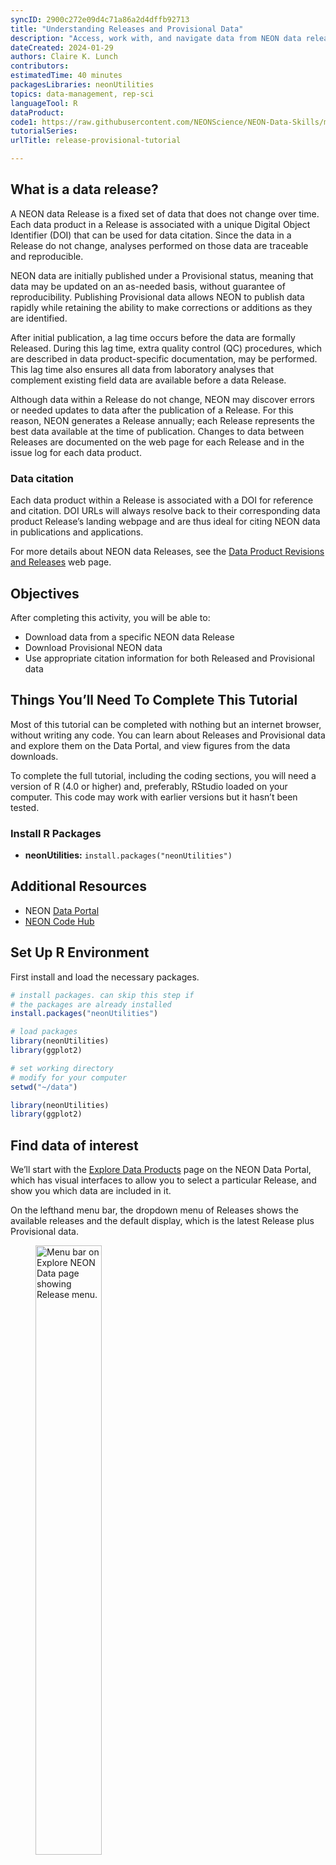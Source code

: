 ```yaml
---
syncID: 2900c272e09d4c71a86a2d4dffb92713
title: "Understanding Releases and Provisional Data"
description: "Access, work with, and navigate data from NEON data releases and provisional data."
dateCreated: 2024-01-29
authors: Claire K. Lunch
contributors: 
estimatedTime: 40 minutes
packagesLibraries: neonUtilities
topics: data-management, rep-sci
languageTool: R
dataProduct: 
code1: https://raw.githubusercontent.com/NEONScience/NEON-Data-Skills/main/tutorials/R/NEON-general/neon-overview/release-provisional/release-provisional.R
tutorialSeries:
urlTitle: release-provisional-tutorial

---
```



## What is a data release?

A NEON data Release is a fixed set of data that does not change over time. Each data product in a Release is associated with a unique Digital Object Identifier (DOI) that can be used for data citation. Since the data in a Release do not change, analyses performed on those data are traceable and reproducible.

NEON data are initially published under a Provisional status, meaning that data may be updated on an as-needed basis, without guarantee of reproducibility. Publishing Provisional data allows NEON to publish data rapidly while retaining the ability to make corrections or additions as they are identified.

After initial publication, a lag time occurs before the data are formally Released. During this lag time, extra quality control (QC) procedures, which are described in data product-specific documentation, may be performed. This lag time also ensures all data from laboratory analyses that complement existing field data are available before a data Release.

Although data within a Release do not change, NEON may discover errors or needed updates to data after the publication of a Release. For this reason, NEON generates a Release annually; each Release represents the best data available at the time of publication. Changes to data between Releases are documented on the web page for each Release and in the issue log for each data product.

### Data citation

Each data product within a Release is associated with a DOI for reference and citation. DOI URLs will always resolve back to their corresponding data product Release’s landing webpage and are thus ideal for citing NEON data in publications and applications.

For more details about NEON data Releases, see the <a href="https://www.neonscience.org/data-samples/data-management/data-revisions-releases" target="_blank">Data Product Revisions and Releases</a> web page.


<div id="ds-objectives" markdown="1">

## Objectives
After completing this activity, you will be able to:

 * Download data from a specific NEON data Release
 * Download Provisional NEON data
 * Use appropriate citation information for both Released and Provisional data

## Things You’ll Need To Complete This Tutorial
Most of this tutorial can be completed with nothing but an internet 
browser, without writing any code. You can learn about Releases and 
Provisional data and explore them on the Data Portal, and view 
figures from the data downloads.

To complete the full tutorial, including the coding sections, you will 
need a version of R (4.0 or higher) and, preferably, RStudio loaded on 
your computer. This code may work with earlier versions but it hasn't 
been tested.

### Install R Packages

* **neonUtilities:** `install.packages("neonUtilities")`

## Additional Resources

* NEON <a href="http://data.neonscience.org" target="_blank"> Data Portal </a>
* <a href="https://www.neonscience.org/resources/code-hub" target="_blank">NEON Code Hub</a>

</div>

## Set Up R Environment

First install and load the necessary packages.

```r

# install packages. can skip this step if 
# the packages are already installed
install.packages("neonUtilities")

# load packages
library(neonUtilities)
library(ggplot2)

# set working directory
# modify for your computer
setwd("~/data")

```

```r
library(neonUtilities)
library(ggplot2)
```

## Find data of interest

We'll start with the <a href="https://data.neonscience.org/data-products/explore" target="_blank">Explore Data Products</a> page on the NEON Data Portal, 
which has visual interfaces to allow you to select a particular Release, 
and show you which data are included in it.

On the lefthand menu bar, the dropdown menu of Releases shows the available 
releases and the default display, which is the latest Release plus Provisional 
data.

<figure>
	<a href="https://raw.githubusercontent.com/NEONScience/NEON-Data-Skills/main/graphics/release-provisional/release-menu.png">
	<img src="https://raw.githubusercontent.com/NEONScience/NEON-Data-Skills/main/graphics/release-provisional/release-menu.png" alt="Menu bar on Explore NEON Data page showing Release menu." style="width:50%" height="auto"></a>
</figure>

Stay on the default menu option for now. Navigate to quantum line 
PAR, DP1.00066.001. Expand the data availability chart by clicking on 
View By: SITE.

What you see will probably not look exactly like this, but similar. This is 
a screenshot from January 2024; more data and possibly more Releases may have 
been published by the time you follow this tutorial.

<figure>
	<a href="https://raw.githubusercontent.com/NEONScience/NEON-Data-Skills/main/graphics/release-provisional/quantum-line-availability.png">
	<img src="https://raw.githubusercontent.com/NEONScience/NEON-Data-Skills/main/graphics/release-provisional/quantum-line-availability.png" alt="Data availability chart for PAR quantum line." style="width:75%" height="auto"></a>
</figure>

Here we can consult the key and see that data up to June 2023 are in a Release 
(solid boxes) and data collected since June 2023 are Provisional (hatched 
boxes). There are no 2024 data available yet (pale grey boxes). 

Now click on the Product Details button to go to the <a href="https://data.neonscience.org/data-products/DP1.00066.001" target="_blank">DP1.00066.001</a> web page.

This page contains details and documentation about the data product, including 
citation information for publications using these data.

<figure>
	<a href="https://raw.githubusercontent.com/NEONScience/NEON-Data-Skills/main/graphics/release-provisional/quantum-line-citation.png">
	<img src="https://raw.githubusercontent.com/NEONScience/NEON-Data-Skills/main/graphics/release-provisional/quantum-line-citation.png" alt="Provisional and RELEASE-2024 citations for PAR quantum line." style="width:50%" height="auto"></a>
</figure>

Note that the citation guidance is different for Provisional and Released 
data. The Release citation includes a direct link to a DOI. Since Provisional 
data are subject to change without notice, the data you download today may not 
exactly match data you download tomorrow. Because of this, the recommended 
workflow is to archive the version of Provisional data you used in your 
analyses, and provide a DOI to that archived version for citation. Guidance in 
doing this is available on the <a href="https://www.neonscience.org/data-samples/guidelines-policies/publishing-research-outputs" target="_blank">Publishing Research Outputs</a> web page.

## Downloading data

### Latest and provisional

Go back to the main Explore Data Products page and click on Download Data. 
Select BARR (Utquiagvik) and BONA (Caribou Creek) for the year of 2023. 
Click Next.

<figure>
	<a href="https://raw.githubusercontent.com/NEONScience/NEON-Data-Skills/main/graphics/release-provisional/include-provisional-menu.png">
	<img src="https://raw.githubusercontent.com/NEONScience/NEON-Data-Skills/main/graphics/release-provisional/include-provisional-menu.png" alt="Radio buttons to select whether to include or exclude Provisional data from download." style="width:50%" height="auto"></a>
</figure>

By default, the download options are set to access the latest Release and 
exclude Provisional data, even if they are available in the sites and dates 
you selected. To download Provisional data, select the radio button for 
Include in the interface.


### Download by Release

But let's say you're not looking for the most recently updated data. You're 
replicating a colleague's analysis, and want to download the precise version 
of data they used. In that case, you need to download the Release they used.

Go back to the Explore Data Products page, and select the Release you need from 
the Release menu on the lefthand bar. For this example, let's use 
RELEASE-2023.

<figure>
	<a href="https://raw.githubusercontent.com/NEONScience/NEON-Data-Skills/main/graphics/release-provisional/release-2023-menu.png">
	<img src="https://raw.githubusercontent.com/NEONScience/NEON-Data-Skills/main/graphics/release-provisional/release-2023-menu.png" alt="RELEASE-2023 selected in explore data products menu." style="width:50%" height="auto"></a>
</figure>

Now, in the data availability chart, we can see there are no hatched boxes, 
since we've selected only data that are in a Release. And data availability 
extends only through June 2022, the end date for sensor data in RELEASE-2023.

<figure>
	<a href="https://raw.githubusercontent.com/NEONScience/NEON-Data-Skills/main/graphics/release-provisional/release-2023-availability.png">
	<img src="https://raw.githubusercontent.com/NEONScience/NEON-Data-Skills/main/graphics/release-provisional/release-2023-availability.png" alt="Data availability chart for PAR quantum line in RELEASE-2023." style="width:90%" height="auto"></a>
</figure>

## Downloading data using neonUtilities

NEON data can also be downloaded in R, using the `neonUtilities` package. If 
you're not familiar with the `neonUtilities` package and how to use 
it to access NEON data, we recommend you follow the <a href="https://www.neonscience.org/resources/learning-hub/tutorials/download-explore-neon-data" target="_blank">Download and Explore NEON Data</a> 
tutorial as well as this one, for a more complete introduction.

### Downloading the latest Release and Provisional

Let's download a full year of data for two sites, as we did on the Data 
Portal above. Here we'll download data from HEAL (Healy) and GUAN 
(Guanica), January 2023 - December 2023.

(Note: To see the code behavior below, if you are following this tutorial in 
2025 or later, you may need to adjust the dates. In general, use the most 
recent full year of data.)

``` r

qpr <- loadByProduct(dpID="DP1.00066.001", 
                     site=c("HEAL", "GUAN"),
                     startdate="2023-01",
                     enddate="2023-12",
                     check.size=F)

```

In the messages output as this function runs, you will see:

```

Provisional data were excluded from available files list. To download provisional data, use input parameter include.provisional=TRUE.

```

Just like on the Data Portal, you need to opt in to download Provisional data. 
We'll do that below. But first, let's take a look at the data we downloaded:

```r

gg <- ggplot(qpr$PARQL_30min, 
             aes(endDateTime, linePARMean)) +
  geom_line() +
  facet_wrap(~siteID)
gg

```

As we can see, the only data present from 2023 are from the first 
half of the year, the data included in RELEASE-2024. Provisional 
data from July 2023 onward were omitted.

Now let's download the Provisional data as well:

``` r

qpr <- loadByProduct(dpID="DP1.00066.001", 
                     site=c("HEAL", "GUAN"),
                     startdate="2023-01",
                     enddate="2023-12",
                     include.provisional=T,
                     check.size=F)

```

And now plot the full year of data:

```r

gg <- ggplot(qpr$PARQL_30min, 
             aes(endDateTime, linePARMean)) +
  geom_line() +
  facet_wrap(~siteID)
gg

```

### Downloading by Release

To download a specific Release, add the input parameter `release=`. 
Let's download the data from collection year 2021 in RELEASE-2023.

```r

qpr23 <- loadByProduct(dpID="DP1.00066.001", 
                     site=c("HEAL", "GUAN"),
                     startdate="2021-01",
                     enddate="2021-12",
                     release="RELEASE-2023",
                     check.size=F)

```

What types of differences might there be in data from different 
Releases? Let's look at the same data set in RELEASE-2024.

```r

qpr24 <- loadByProduct(dpID="DP1.00066.001", 
                     site=c("HEAL", "GUAN"),
                     startdate="2021-01",
                     enddate="2021-12",
                     release="RELEASE-2024",
                     check.size=F)

```

Plot mean PAR from each release. This time we'll only use data from 
soil plot 001, to simplify the figure. We'll plot RELEASE-2023 in black 
and RELEASE-2024 in partially transparent blue, to see differences 
where they're overlaid.

```r

gg <- ggplot(qpr23$PARQL_30min
             [which(qpr23$PARQL_30min$horizontalPosition=="001"),], 
             aes(endDateTime, linePARMean)) +
  geom_line() +
  facet_wrap(~siteID) +
  geom_line(data=qpr24$PARQL_30min
            [which(qpr24$PARQL_30min$horizontalPosition=="001"),], 
            color="blue", alpha=0.3)
gg

```

The blue and black lines are basically identical; the mean PAR data 
have not changed between the two releases. We can consult the issue 
log to see if there are any changes recorded for other variables in 
the data.

```r

tail(qpr24$issueLog_00066)

```

The final issue noted in the table was reported and resolved in January 
2024. It tells us that the data were reprocessed for the 2024 Release, and 
the algorithms for the skewness and kurtosis statistics were updated. Let's 
take a look at the kurtosis statistics from the two Releases.

```r

gg <- ggplot(qpr23$PARQL_30min
             [which(qpr23$PARQL_30min$horizontalPosition=="001"),], 
             aes(endDateTime, linePARKurtosis)) +
  geom_line() +
  facet_wrap(~siteID) +
  geom_line(data=qpr24$PARQL_30min
            [which(qpr24$PARQL_30min$horizontalPosition=="001"),], 
            color="blue", alpha=0.3)
gg

```

Here, we can see the kurtosis values have shifted slightly higher in 
RELEASE-2024, relative to their values in RELEASE-2023. This is a 
metric of the distribution of PAR observations within the averaging 
interval; if this aspect of variability is important for your analysis, 
you would now be able to incorporate these improved estimates into your 
work.

## Data citation

We saw above that citation information is available on the data product detail 
pages on the Data Portal. The `neonUtilities` package functions also provide 
citations in BibTeX.

Provisional:

```r

writeLines(qpr$citation_00066_PROVISIONAL)

```

RELEASE-2024:

```r

writeLines(qpr$`citation_00066_RELEASE-2024`)

```

These can be adapted as needed for other formatting conventions.


## Data management

Within the `neonUtilities` package, some functions download data, some 
perform data wrangling on data you've already downloaded, and some do 
both. Different approaches are practical for Released and Provisional 
data.

Since data in a Release never change, there's no need to download a 
Release multiple times. On the other hand, if you're working with 
Provisional data, you may want to re-download each time you work on an 
analysis, to ensure you're always working with the most up-to-date 
data.

The `neonUtilities` <a href="https://www.neonscience.org/sites/default/files/cheat-sheet-neonUtilities_0.pdf" target="_blank">cheat sheet</a> includes an overview 
of the operations carried out by each function, for reference.

Here, we'll outline some suggested workflows for data management, 
organized by NEON measurement system.

### Sensor or observational (IS/OS)

Most people working with NEON's tabular data (OS and IS) use the 
`loadByProduct()` function to download and stack data files. It 
downloads data from the NEON API every time you run it. When 
working with data in a Release, it can be convenient to save the 
downloaded data as an R object and re-load it the next time you 
work on your analysis, rather than downloading again.

``` r

tick <- loadByProduct(dpID="DP1.10093.001", 
                     site=c("GUAN"),
                     release="RELEASE-2024",
                     check.size=F)

saveRDS(tick, paste0(getwd(), "/NEON_tick_data.rds"))

```

And the next time you start work:

``` r

tick <- readRDS(paste0(getwd(), "/NEON_tick_data.rds"))

```

When working with Provisional data, you can run 
`loadByProduct()` every time to get the most recent data, but 
be sure to save and archive the final version you use in a 
publication, for citation and reproducibility. Guidelines for 
archiving a dataset can be found on the 
<a href="https://www.neonscience.org/data-samples/guidelines-policies/publishing-research-outputs" target="_blank">Publishing Research Outputs</a> webpage.

### Eddy covariance or atmospheric isotopes (SAE)

Because SAE files are so large, `stackEddy()` is designed to extract 
the desired variables from locally stored files, and it works the 
same way on files downloaded from the Data Portal or by 
`zipsByProduct()`. You can download once, using your preferred method, 
and then use `stackEddy()` every time you need to access any of the 
file contents.

``` r

zipsByProduct(dpID="DP4.00200.001", 
              site=c("TEAK"),
              startdate="2023-05",
              enddate="2023-06",
              release="RELEASE-2024",
              savepath=getwd(),
              check.size=F)

flux <- stackEddy(paste0(getwd(), "/filesToStack00200"),
                  level="dp04")

```

The next time you need to work with these data, you can skip the 
`zipsByProduct()` line and go straight to `stackEddy()`. And if you 
come back later and decide you want to work with the isotope data 
instead of the flux data, still no need to re-download:

``` r

iso <- stackEddy(paste0(getwd(), "/filesToStack00200"),
                level="dp01", var="isoCo2", avg=6)

```

If you're working with Provisional SAE data, you may be thinking 
you'll need to re-download regularly. But SAE data are rarely 
re-processed outside of the annual release schedule, due to the large 
computational demands of SAE processing. Each month, you can download 
newly published Provisional data that were collected the previous month, 
but you won't need to re-download older months.

### Remote sensing (AOP)

Data Releases are handled a bit differently for AOP than the other data 
systems. Due to the very large volume of data, past Releases of AOP data 
are not available for download. Only the most recent Release and 
Provisional data can be downloaded at any given time.

DOIs for past Releases of AOP data remain available, and can be used to 
cite the data in perpetuity. Their DOI status is set to "tombstone", the 
term used to denote a dataset that is citable but no longer accessible.

See the Large Data Packages section on the 
<a href="https://www.neonscience.org/data-samples/guidelines-policies/publishing-research-outputs" target="_blank">Publishing Research Outputs</a> page for 
suggestions about archiving large datasets.




